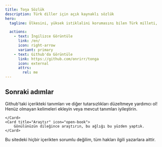 ```yaml
---
title: Toŋa Sözlük
description: Türk diller için açık kaynaklı sözlük
hero:
  tagline: Ülkesini, yüksek istiklalini korumasını bilen Türk milleti, dilini de yabancı diller boyunduruğundan kurtarmalıdır. - Mustafa Kemal Atatürk

  actions:
    - text: İngilizce Görüntüle
      link: /en/
      icon: right-arrow
      variant: primary
    - text: Github'da Görüntüle
      link: https://github.com/onrirr/tonga 
      icon: external
      attrs:
        rel: me
---
```



## Sonraki adımlar

<CardGrid stagger>
	<Card title="Güncelle" icon="pencil">
		Github'taki içerikteki tanımları ve diğer tutarsızlıkları düzeltmeye yardımcı ol!
	</Card>
	<Card title="Ekle" icon="add-document">
		Henüz olmayan kelimeleri ekleyin veya mevcut tanımları iyileştirin.

	</Card>
	<Card title="Araştır" icon="open-book">
		Gönülünüzün dileğince araştırın, bu ağlığı bu yüzden yaptık.
	</Card>
</CardGrid>

Bu sitedeki hiçbir içerikten sorumlu değilim, tüm hakları ilgili yazarlara aittir.